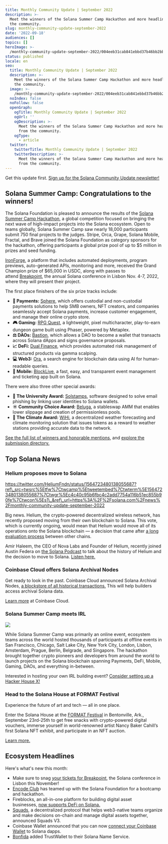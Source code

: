 ```yaml
---
title: Monthly Community Update | September 2022
description: >-
  Meet the winners of the Solana Summer Camp Hackathon and more headlines from
  the community.
slug: monthly-community-update-september-2022
date: '2022-09-18'
audiences: []
topics: []
heroImage: >-
  /monthly-community-update-september-2022/004eeb31cab841ebbd37b46bb2bb84a6.png
status: published
locale: en
seo:
  title: Monthly Community Update | September 2022
  description: >-
    Meet the winners of the Solana Summer Camp Hackathon and more headlines from
    the community.
  image: >-
    /monthly-community-update-september-2022/004eeb31cab841ebbd37b46bb2bb84a6.png
  noIndex: false
  noFollow: false
  openGraph:
    ogTitle: Monthly Community Update | September 2022
    ogUrl: ''
    ogDescription: >-
      Meet the winners of the Solana Summer Camp Hackathon and more headlines
      from the community.
    ogType:
      - article
  twitter:
    twitterTitle: Monthly Community Update | September 2022
    twitterDescription: >-
      Meet the winners of the Solana Summer Camp Hackathon and more headlines
      from the community.
---
```


Get this update first. [Sign up for the Solana Community Update newsletter!](http://eepurl.com/gOcpoL?ref=solana.ghost.io)

## **Solana Summer Camp: Congratulations to the winners!**

The Solana Foundation is pleased to announce the results of the [Solana Summer Camp Hackathon](https://solana.com/summercamp?ref=solana.ghost.io), a global competition focused on bringing the next wave of high-impact projects into the Solana ecosystem. Open to teams globally, Solana Summer Camp saw nearly 18,000 participants submit 750 final projects to the judges. Stripe, Orca, Grape, Solana Mobile, Fractal, and Brave joined the Solana Foundation as category sponsors for the hackathon, offering participants a global prize pool of up to $5 million in prizes and seed funding. 

[IronForge](https://solana.com/summercamp/voting/ironforge?ref=solana.ghost.io), a platform that includes automated deployments, program previews, auto-generated APIs, monitoring and more, received the Grand Champion prize of $65,000 in USDC, along with passes to attend [Breakpoint](https://solana.com/breakpoint?ref=solana.ghost.io), the annual Solana conference in Lisbon Nov. 4-7, 2022, where they will present their project.

The first place finishers of the six prize tracks include:

-   **💸 Payments:** [Sphere](https://solana.com/summercamp/voting/sphere?ref=solana.ghost.io), which offers custodial and non-custodial payments solutions to help SMB owners, NFT creators, and companies seamlessly accept Solana payments, increase customer engagement, and manage their online crypto store.
-   **🎮 Gaming:** [RPG Quest](https://solana.com/summercamp/voting/solana-rpg-dungeon-quest-metaplex-multicharacter-integration?ref=solana.ghost.io), a lightweight, pixel multicharacter, play-to-earn dungeon game built using Phaser, powered by Metaplex.
-   **⚖️ DAOs:** [Bastion](https://solana.com/summercamp/voting/bastion-community?ref=solana.ghost.io), which allows a DAO to become a wallet that transacts across Solana dApps and signs governance proposals.
-   **📈 DeFi:** [Dual Finance](https://solana.com/summercamp/voting/dual-finance-risk-manager?ref=solana.ghost.io), which provides automated risk management of structured products via gamma scalping.
-   **💻 Web3:** [Ora](https://solana.com/summercamp/voting/ora?ref=solana.ghost.io), a search engine for blockchain data using AI for human-readable queries.
-   **📱 Mobile:** [BlockLive](https://solana.com/summercamp/voting/block-live?ref=solana.ghost.io), a fast, easy, and transparent event management and ticketing app built on Solana.

There were also three other special awards:

-   **🏫 The University Award:** [Solstamps](https://solana.com/summercamp/voting/sol-stamps?ref=solana.ghost.io), software designed to solve email phishing by linking user identities to Solana wallets.
-   **☀️ Community Choice Award:** [Beluga](https://solana.com/summercamp/voting/beluga-protocol?ref=solana.ghost.io), a stableswap AMM that enables lower slippage and creation of permissionless pools.
-   **🌳 The Climate Award:** [WiHi](https://solana.com/summercamp/voting/wi-hi?ref=solana.ghost.io), a decentralized weather forecasting and climate monitoring solution that issues tokens as a reward to weather stations providing accurate data to the network.

[See the full list of winners and honorable mentions](https://solana.com/news/solana-summer-camp-winners?ref=solana.ghost.io), and [explore the submission directory.](https://solana.com/summercamp/voting?ref=solana.ghost.io)

## **Top Solana News**

### **Helium proposes move to Solana**

https://twitter.com/HeliumFndn/status/1564723480138055687?ref\_src=twsrc%5Etfw%7Ctwcamp%5Etweetembed%7Ctwterm%5E1564723480138055687%7Ctwgr%5Ec4c40c95b6fbc4c2add7754a116b51ec855b90fe%7Ctwcon%5Es1\_&ref\_url=https%3A%2F%2Fsolana.com%2Fnews%2Fmonthly-community-update-september-2022

Big news. Helium, the crypto-powered decentralized wireless network, has recently proposed moving from their own blockchain to Solana. This vote, which is currently ongoing, would mean that Helium would move all of its operations onto the Solana blockchain — a decision that came after [a long evaluation process](https://medium.com/helium-foundation/hip-70-evaluating-layer-1-blockchains-for-the-helium-network-15f81af6941c?ref=solana.ghost.io) between other chains.

Amir Haleem, the CEO of Nova Labs and Founder of Helium, recently joined Austin Federa on [the Solana Podcast](https://podcast.solana.com/episodes/amir-haleem-ceo-nova-labs-founder-helium-ep-71?ref=solana.ghost.io) to talk about the history of Helium and the decision to move to Solana. [Listen here.](https://podcast.solana.com/episodes/amir-haleem-ceo-nova-labs-founder-helium-ep-71?ref=solana.ghost.io)

### **Coinbase Cloud offers Solana Archival Nodes**

Get ready to look in the past. Coinbase Cloud announced Solana Archival Nodes, [a blockstore of all historical transactions.](https://twitter.com/ViktorBunin/status/1567274962293084162?ref=solana.ghost.io) This will help builders access archival Solana data.

[Learn more](https://blog.coinbase.com/coinbase-cloud-launches-solana-archival-nodes-to-empower-the-solana-developer-community-a42df0527213?ref=solana.ghost.io) at Coinbase Cloud.

### **Solana Summer Camp meets IRL**

![](/monthly-community-update-september-2022/image-1.jpg)

While Solana Summer Camp was primarily an online event, ecosystem teams across the world hosted thousands of participants at offline events in San Francisco, Chicago, Salt Lake City, New York City, London, Lisbon, Amsterdam, Prague, Berlin, Belgrade, and Singapore. The hackathon brought together crypto pioneers and developers from around the world to launch projects on the Solana blockchain spanning Payments, DeFi, Mobile, Gaming, DAOs, and everything in-between.

Interested in hosting your own IRL building event? [Consider setting up a Hacker House X!](https://solanalabs.typeform.com/hackerhouseX?ref=solana.ghost.io)

### **Head to the Solana House at FORMAT Festival**

Experience the future of art and tech — all in one place.

Enter the Solana House at the [FORMAT Festival](https://www.format-festival.com/?ref=solana.ghost.io) in Bentonville, Ark., September 23rd-25th to get free snacks with crypto-powered digital vouchers, immerse yourself in world-renowned artist Nancy Baker Cahill’s first Solana NFT exhibit, and participate in an NFT auction.

[Learn more.](https://solana.com/format?ref=solana.ghost.io)

## **Ecosystem Headlines**

Here's what's new this month:

-   Make sure to snag [your tickets for Breakpoint](https://solana.com/breakpoint?ref=solana.ghost.io), the Solana conference in Lisbon this November!
-   [Encode Club](https://twitter.com/encodeclub/status/1567549396564279296?ref=solana.ghost.io) has teamed up with the Solana Foundation for a bootcamp and hackathon.
-   Fireblocks, an all-in-one platform for building digital asset businesses, [now supports DeFi on Solana.](https://twitter.com/FireblocksHQ/status/1564977622873882628?ref=solana.ghost.io)
-   [Squads](https://twitter.com/SquadsProtocol/status/1559585058461143041?ref=solana.ghost.io), a decentralized protocol that helps web3-native teams organize and make decisions on-chain and manage digital assets together, announced Squads V3.
-   Coinbase Wallet announced that you can now [connect your Coinbase Wallet](https://twitter.com/CoinbaseWallet/status/1561835680233316354?ref=solana.ghost.io) to Solana dapps.
-   [Bonfida](https://twitter.com/bonfida/status/1565597405688614913?ref=solana.ghost.io) added TrustWallet to their Solana Name Service.
